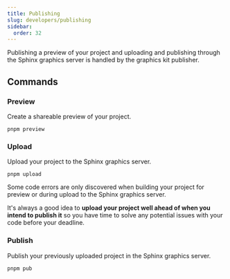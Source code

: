 ```yaml
---
title: Publishing
slug: developers/publishing
sidebar:
  order: 32
---
```



Publishing a preview of your project and uploading and publishing through the Sphinx graphics server is handled by the graphics kit publisher.

<LinkCard
  title="Graphics kit publisher"
  color="var(--sl-color-green)"
  icon="open-book"
  href="https://reuters-graphics.github.io/graphics-kit-publisher/"
  target="_blank"
/>

## Commands

### Preview

Create a shareable preview of your project.

```console
pnpm preview
```

### Upload

Upload your project to the Sphinx graphics server.

```console
pnpm upload
```

<Aside type="tip">
Some code errors are only discovered when building your project for preview or during upload to the Sphinx graphics server.

It's always a good idea to **upload your project well ahead of when you intend to publish it** so you have time to solve any potential issues with your code before your deadline.
</Aside>

### Publish

Publish your previously uploaded project in the Sphinx graphics server.

```console
pnpm pub
```


